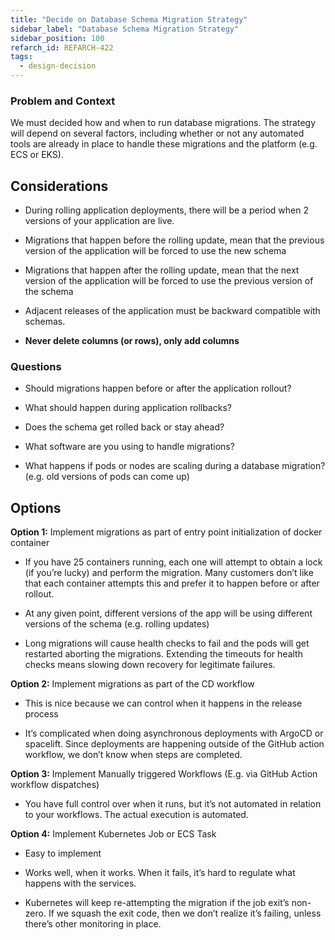```yaml
---
title: "Decide on Database Schema Migration Strategy"
sidebar_label: "Database Schema Migration Strategy"
sidebar_position: 100
refarch_id: REFARCH-422
tags:
  - design-decision
---
```



### Problem and Context

We must decided how and when to run database migrations. The strategy will depend on several factors, including whether or not any automated tools are already in place to handle these migrations and the platform (e.g. ECS or EKS).

## Considerations

- During rolling application deployments, there will be a period when 2 versions of your application are live.

- Migrations that happen before the rolling update, mean that the previous version of the application will be forced to use the new schema

- Migrations that happen after the rolling update, mean that the next version of the application will be forced to use the previous version of the schema

- Adjacent releases of the application must be backward compatible with schemas.

- **Never delete columns (or rows), only add columns**

### Questions

- Should migrations happen before or after the application rollout?

- What should happen during application rollbacks?

- Does the schema get rolled back or stay ahead?

- What software are you using to handle migrations?

- What happens if pods or nodes are scaling during a database migration? (e.g. old versions of pods can come up)

## Options

**Option 1:** Implement migrations as part of entry point initialization of docker container

- If you have 25 containers running, each one will attempt to obtain a lock (if you’re lucky) and perform the migration. Many customers don’t like that each container attempts this and prefer it to happen before or after rollout.

- At any given point, different versions of the app will be using different versions of the schema (e.g. rolling updates)

- Long migrations will cause health checks to fail and the pods will get restarted aborting the migrations. Extending the timeouts for health checks means slowing down recovery for legitimate failures.

**Option 2:** Implement migrations as part of the CD workflow

- This is nice because we can control when it happens in the release process

- It’s complicated when doing asynchronous deployments with ArgoCD or spacelift. Since deployments are happening outside of the GitHub action workflow, we don’t know when steps are completed.

**Option 3:** Implement Manually triggered Workflows (E.g. via GitHub Action workflow dispatches)

- You have full control over when it runs, but it’s not automated in relation to your workflows. The actual execution is automated.

**Option 4:** Implement Kubernetes Job or ECS Task

- Easy to implement

- Works well, when it works. When it fails, it’s hard to regulate what happens with the services.

- Kubernetes will keep re-attempting the migration if the job exit’s non-zero. If we squash the exit code, then we don’t realize it’s failing, unless there’s other monitoring in place.
